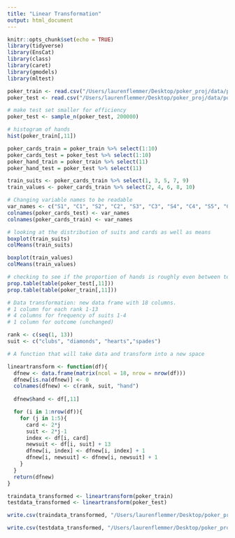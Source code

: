 ```yaml
---
title: "Linear Transformation"
output: html_document
---
```

```r
knitr::opts_chunk$set(echo = TRUE)
library(tidyverse)
library(EnsCat)
library(class)
library(caret)
library(gmodels)
library(mltest)
```

```r
poker_train <- read.csv("/Users/laurenflemmer/Desktop/poker_proj/data/poker-hand-training-true.data")
poker_test <- read.csv("/Users/laurenflemmer/Desktop/poker_proj/data/poker-hand-testing.data")

# make test set smaller for efficiency
poker_test <- sample_n(poker_test, 200000)

# histogram of hands
hist(poker_train[,11])

poker_cards_train = poker_train %>% select(1:10)
poker_cards_test = poker_test %>% select(1:10)
poker_hand_train = poker_train %>% select(11)
poker_hand_test = poker_test %>% select(11)

train_suits <- poker_cards_train %>% select(1, 3, 5, 7, 9)
train_values <- poker_cards_train %>% select(2, 4, 6, 8, 10)

# Changing variable names to be readable
var_names <- c("S1", "C1", "S2", "C2", "S3", "C3", "S4", "C4", "S5", "C5")
colnames(poker_cards_test) <- var_names
colnames(poker_cards_train) <- var_names

# looking at the distribution of suits and cards as well as means
boxplot(train_suits)
colMeans(train_suits)

boxplot(train_values)
colMeans(train_values)

# checking to see if the proportion of hands is roughly even between test and train data
prop.table(table(poker_test[,11]))
prop.table(table(poker_train[,11]))


```

```r

# Data transformation: new data frame with 18 columns. 
# 1 column for each rank 1-13
# 4 columns for frequency of suits 1-4
# 1 column for outcome (unchanged)

rank <- c(seq(1, 13))
suit <- c("clubs", "diamonds", "hearts","spades")

# A function that will take data and transform into a new space

lineartransform <- function(df){
  dfnew <- data.frame(matrix(ncol = 18, nrow = nrow(df)))
  dfnew[is.na(dfnew)] <- 0
  colnames(dfnew) <- c(rank, suit, "hand")
  
  dfnew$hand <- df[,11]

  for (i in 1:nrow(df)){
    for (j in 1:5){
      card <- 2*j
      suit <- 2*j-1
      index <- df[i, card]
      newsuit <- df[i, suit] + 13
      dfnew[i, index] <- dfnew[i, index] + 1
      dfnew[i, newsuit] <- dfnew[i, newsuit] + 1
    }
  }
  return(dfnew)
}

traindata_transformed <- lineartransform(poker_train)
testdata_transformed <- lineartransform(poker_test)

```

```r
write.csv(traindata_transformed, "/Users/laurenflemmer/Desktop/poker_proj/data/poker-hand-training-transformed.csv", row.names=FALSE)

write.csv(testdata_transformed, "/Users/laurenflemmer/Desktop/poker_proj/data/poker-hand-test-transformed.csv", row.names=FALSE)
```
